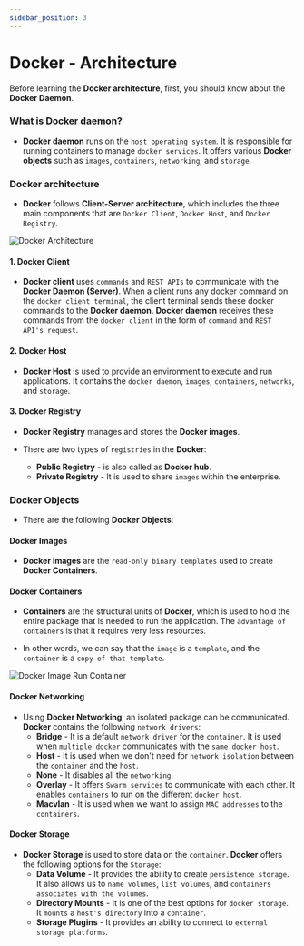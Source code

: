```yaml
---
sidebar_position: 3
---
```


# Docker - Architecture

Before learning the **Docker architecture**, first, you should know about the **Docker Daemon**.

### What is Docker daemon?

- **Docker daemon** runs on the `host operating system`. It is responsible for running containers to manage `docker services`. It offers various **Docker objects** such as `images`, `containers`, `networking`, and `storage`.

### Docker architecture

- **Docker** follows **Client-Server architecture**, which includes the three main components that are `Docker Client`, `Docker Host`, and `Docker Registry`.

![Docker Architecture](/img/docs/docker-architecture.jpg)

#### 1. Docker Client

- **Docker client** uses `commands` and `REST APIs` to communicate with the **Docker Daemon (Server)**. When a client runs any docker command on the `docker client terminal`, the client terminal sends these docker commands to the **Docker daemon**. **Docker daemon** receives these commands from the `docker client` in the form of `command` and `REST API's request`.

#### 2. Docker Host

- **Docker Host** is used to provide an environment to execute and run applications. It contains the `docker daemon`, `images`, `containers`, `networks`, and `storage`.

#### 3. Docker Registry

- **Docker Registry** manages and stores the **Docker images**.

- There are two types of `registries` in the **Docker**:
  - **Public Registry** - is also called as **Docker hub**.
  - **Private Registry** - It is used to share `images` within the enterprise.

### Docker Objects

- There are the following **Docker Objects**:

#### Docker Images

- **Docker images** are the `read-only binary templates` used to create **Docker Containers**.

#### Docker Containers

- **Containers** are the structural units of **Docker**, which is used to hold the entire package that is needed to run the application. The `advantage of containers` is that it requires very less resources.

- In other words, we can say that the `image` is a `template`, and the `container` is a `copy of that template`.

![Docker Image Run Container](/img/docs/docker-image-run-container.jpg)

#### Docker Networking

- Using **Docker Networking**, an isolated package can be communicated. **Docker** contains the following `network drivers`:
  - **Bridge** - It is a default `network driver` for the `container`. It is used when `multiple docker` communicates with the `same docker host`.
  - **Host** - It is used when we don't need for `network isolation` between the `container` and the `host`.
  - **None** - It disables all the `networking`.
  - **Overlay** - It offers `Swarm services` to communicate with each other. It enables `containers` to run on the different `docker host`.
  - **Macvlan** - It is used when we want to assign `MAC addresses` to the `containers`.

#### Docker Storage

- **Docker Storage** is used to store data on the `container`. **Docker** offers the following options for the `Storage`:
  - **Data Volume** - It provides the ability to create `persistence storage`. It also allows us to `name volumes`, `list volumes`, and `containers associates with the volumes`.
  - **Directory Mounts** - It is one of the best options for `docker storage`. It `mounts` a `host's directory` into a `container`.
  - **Storage Plugins** - It provides an ability to connect to `external storage platforms`.
